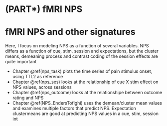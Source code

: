 # (PART\*) fMRI NPS {.unnumbered}

# fMRI NPS and other signatures {#fmri_time .unnumbered}

Here, I focus on modeling NPS as a function of several variables. 
NPS differs as a function of cue, stim, session and expectations, but the cluster means, demeaning process and contrast coding of the session effects are quite important


* Chapter \@ref(nps_task) plots the time series of pain stimulus onset, using TTL2 as reference
* Chapter \@ref(nps_ses) looks at the relationship of cue X stim effect on NPS values, across sessions
* Chapter \@ref(nps_outcome) looks at the relationshipe between outcome rating and NPS
* Chapter \@ref(NPS_EndersTofighi) uses the demean/cluster mean values and examines multiple factors that predict NPS. Expectation clustermeans are good at predicting NPS values in a cue, stim, session int
